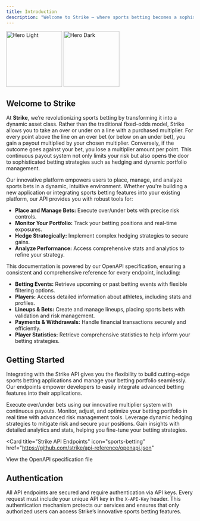 ```yaml
---
title: Introduction
description: "Welcome to Strike – where sports betting becomes a sophisticated asset class, and our API redefines sports betting as its own asset class."
---
```


<img
  className="block dark:hidden"
  src="/images/strike_2.png"
  alt="Hero Light"
  height="150"
/>
<img
  className="hidden dark:block"
  src="/images/strike_2.png"
  alt="Hero Dark"
  height="150"
/>



## Welcome to Strike

At **Strike**, we’re revolutionizing sports betting by transforming it into a dynamic asset class. Rather than the traditional fixed-odds model, Strike allows you to take an over or under on a line with a purchased multiplier. For every point above the line on an over bet (or below on an under bet), you gain a payout multiplied by your chosen multiplier. Conversely, if the outcome goes against your bet, you lose a multiplier amount per point. This continuous payout system not only limits your risk but also opens the door to sophisticated betting strategies such as hedging and dynamic portfolio management.

Our innovative platform empowers users to place, manage, and analyze sports bets in a dynamic, intuitive environment. Whether you're building a new application or integrating sports betting features into your existing platform, our API provides you with robust tools for:
- **Place and Manage Bets:** Execute over/under bets with precise risk controls.
- **Monitor Your Portfolio:** Track your betting positions and real-time exposures.
- **Hedge Strategically:** Implement complex hedging strategies to secure gains.
- **Analyze Performance:** Access comprehensive stats and analytics to refine your strategy.

This documentation is powered by our OpenAPI specification, ensuring a consistent and comprehensive reference for every endpoint, including:
- **Betting Events:** Retrieve upcoming or past betting events with flexible filtering options.
- **Players:** Access detailed information about athletes, including stats and profiles.
- **Lineups & Bets:** Create and manage lineups, placing sports bets with validation and risk management.
- **Payments & Withdrawals:** Handle financial transactions securely and efficiently.
- **Player Statistics:** Retrieve comprehensive statistics to help inform your betting strategies.

## Getting Started

Integrating with the Strike API gives you the flexibility to build cutting-edge sports betting applications and manage your betting portfolio seamlessly. Our endpoints empower developers to easily integrate advanced betting features into their applications.

<CardGroup cols={2}>
  <Card
    title="Place Your Bets"
    icon="bullseye"
    href="https://strike.com/docs/api/place-bet"
  >
    Execute over/under bets using our innovative multiplier system with continuous payouts.
  </Card>
  <Card
    title="Manage Your Portfolio"
    icon="chart-line"
    href="https://strike.com/docs/api/portfolio-management"
  >
    Monitor, adjust, and optimize your betting portfolio in real time with advanced risk management tools.
  </Card>
</CardGroup>

<CardGroup cols={2}>
  <Card
    title="Hedge Your Bets"
    icon="exchange-alt"
    href="https://strike.com/docs/api/hedging-strategies"
  >
    Leverage dynamic hedging strategies to mitigate risk and secure your positions.
  </Card>
  <Card
    title="Analyze Performance"
    icon="chart-pie"
    href="https://strike.com/docs/api/performance-analysis"
  >
    Gain insights with detailed analytics and stats, helping you fine-tune your betting strategies.
  </Card>
</CardGroup>

<Card
  title="Strike API Endpoints"
  icon="sports-betting"
  href="https://github.com/strike/api-reference/openapi.json"
>
  View the OpenAPI specification file
</Card>

## Authentication

All API endpoints are secured and require authentication via API keys. Every request must include your unique API key in the `X-API-Key` header. This authentication mechanism protects our services and ensures that only authorized users can access Strike’s innovative sports betting features.
